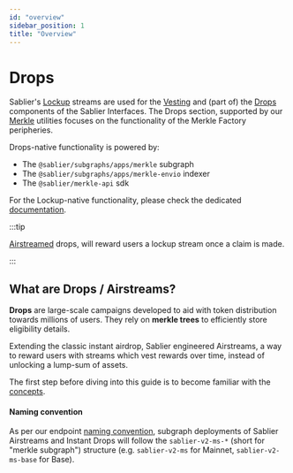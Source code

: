 ```yaml
---
id: "overview"
sidebar_position: 1
title: "Overview"
---
```



# Drops

Sablier's [Lockup](/concepts/lockup/overview) streams are used for the [Vesting](/apps/features/vesting) and (part of)
the [Drops](/apps/features/drops) components of the Sablier Interfaces. The Drops section, supported by our
[Merkle](/concepts/lockup/airstreams) utilities focuses on the functionality of the Merkle Factory peripheries.

Drops-native functionality is powered by:

- The `@sablier/subgraphs/apps/merkle` subgraph
- The `@sablier/subgraphs/apps/merkle-envio` indexer
- The `@sablier/merkle-api` sdk

For the Lockup-native functionality, please check the dedicated [documentation](/api/lockup/overview).

:::tip

[Airstreamed](/apps/features/drops) drops, will reward users a lockup stream once a claim is made.

:::

<LinkPreview
  href="https://github.com/sablier-labs/subgraphs"
  icon="github"
  subtitle="@sablier-labs/subgraphs"
  title="Sablier Subgraphs"
/>

<LinkPreview
  href="https://github.com/sablier-labs/merkle-api"
  icon="github"
  subtitle="@sablier-labs/merkle-api"
  title="Sablier SDK: Merkle API"
/>

## What are Drops / Airstreams?

**Drops** are large-scale campaigns developed to aid with token distribution towards millions of users. They rely on
**merkle trees** to efficiently store eligibility details.

Extending the classic instant airdrop, Sablier engineered Airstreams, a way to reward users with streams which vest
rewards over time, instead of unlocking a lump-sum of assets.

The first step before diving into this guide is to become familiar with the [concepts](/concepts/lockup/airstreams).

#### Naming convention

As per our endpoint [naming convention](api/overview#endpoints--slugs), subgraph deployments of Sablier Airstreams and
Instant Drops will follow the `sablier-v2-ms-*` (short for "merkle subgraph") structure (e.g. `sablier-v2-ms` for
Mainnet, `sablier-v2-ms-base` for Base).
